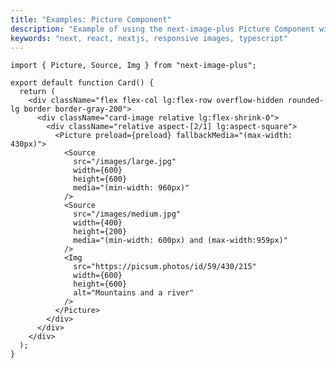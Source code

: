 ```yaml
---
title: "Examples: Picture Component"
description: "Example of using the next-image-plus Picture Component with the App router."
keywords: "next, react, nextjs, responsive images, typescript"
---
```


```tsx
import { Picture, Source, Img } from "next-image-plus";

export default function Card() {
  return (
    <div className="flex flex-col lg:flex-row overflow-hidden rounded-lg border border-gray-200">
      <div className="card-image relative lg:flex-shrink-0">
        <div className="relative aspect-[2/1] lg:aspect-square">
          <Picture preload={preload} fallbackMedia="(max-width: 430px)">
            <Source
              src="/images/large.jpg"
              width={600}
              height={600}
              media="(min-width: 960px)"
            />
            <Source
              src="/images/medium.jpg"
              width={400}
              height={200}
              media="(min-width: 600px) and (max-width:959px)"
            />
            <Img
              src="https://picsum.photos/id/59/430/215"
              width={600}
              height={600}
              alt="Mountains and a river"
            />
          </Picture>
        </div>
      </div>
    </div>
  );
}
```
